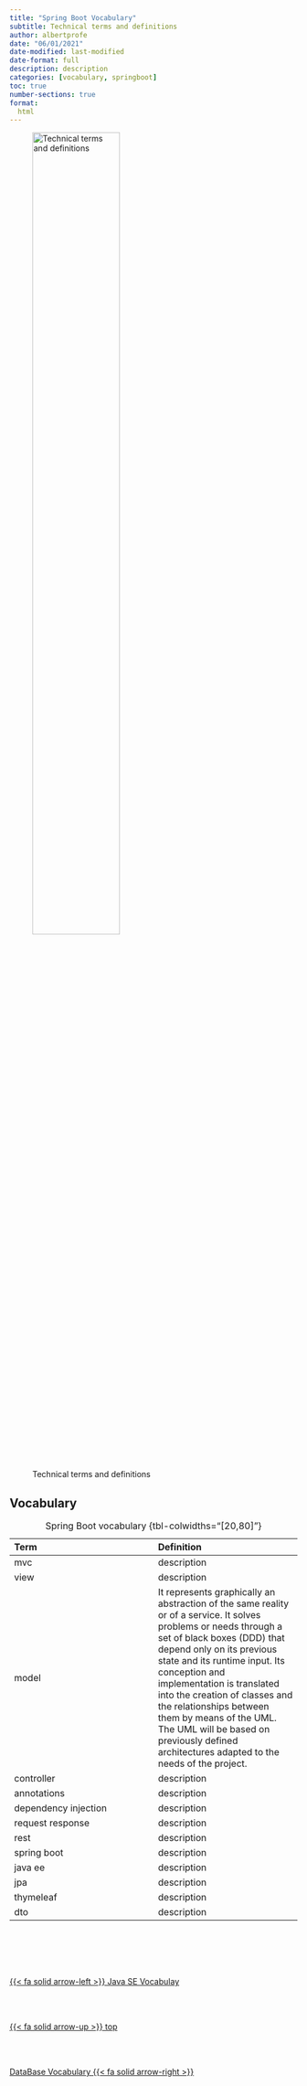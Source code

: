 ```yaml
---
title: "Spring Boot Vocabulary"
subtitle: Technical terms and definitions
author: albertprofe
date: "06/01/2021"
date-modified: last-modified
date-format: full
description: description
categories: [vocabulary, springboot]
toc: true
number-sections: true
format:
  html
---
```


![Technical terms and definitions](/images/home/frontimagealbertprofeweb-vocabulary.png){width=60%}

## Vocabulary 

| Term | Definition |
|:---|:---|
| mvc | description |
| view | description |
| model | It represents graphically an abstraction of the same reality or of a service. It solves problems or needs through a set of black boxes (DDD) that depend only on its previous state and its runtime input. Its conception and implementation is translated into the creation of classes and the relationships between them by means of the UML. The UML will be based on previously defined architectures adapted to the needs of the project. |
| controller | description |
| annotations | description |
| dependency injection  | description |
| request response | description |
| rest | description |
| spring boot | description |
| java ee | description |
| jpa | description |
| thymeleaf | description |
| dto | description |

: Spring Boot vocabulary {tbl-colwidths="[20,80]"}

<!--- navLinks -->
<br><br>
<div class=row>
<br>
<div class='column left previous'>
<br>
[{{< fa solid arrow-left >}} Java SE Vocabulay](/vocabulary/vocab-java-se.qmd)
<br>
</div>
<br>
<div class='column center'>
<br>
[{{< fa solid arrow-up >}} top](#top)
<br>
</div>
<br>
<div class='column right next'>
<br>
[DataBase Vocabulary  {{< fa solid arrow-right >}}](/vocabulary/vocab-data-base.qmd)
<br>
</div>
<br>
</div>
